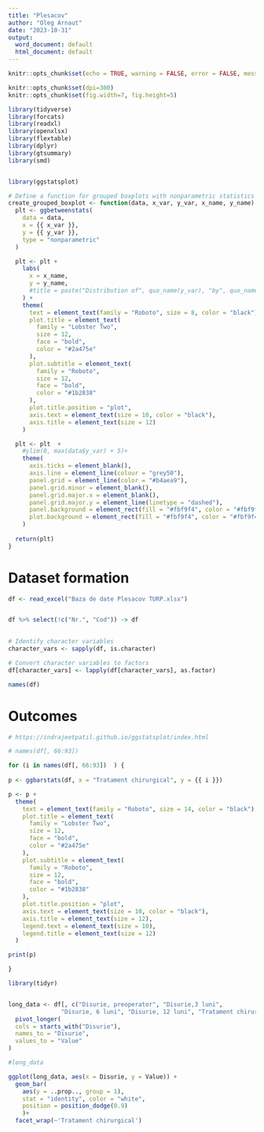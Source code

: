 ```yaml
---
title: "Plesacov"
author: "Oleg Arnaut"
date: "2023-10-31"
output:
  word_document: default
  html_document: default
---
```


```r

knitr::opts_chunk$set(echo = TRUE, warning = FALSE, error = FALSE, message = TRUE)

knitr::opts_chunk$set(dpi=300) 
knitr::opts_chunk$set(fig.width=7, fig.height=5) 

library(tidyverse)
library(forcats)
library(readxl)
library(openxlsx)
library(flextable)
library(dplyr)
library(gtsummary)
library(smd)


library(ggstatsplot)

# Define a function for grouped boxplots with nonparametric statistics
create_grouped_boxplot <- function(data, x_var, y_var, x_name, y_name) {
  plt <- ggbetweenstats(
    data = data,
    x = {{ x_var }},
    y = {{ y_var }},
    type = "nonparametric"
  )

  plt <- plt + 
    labs(
      x = x_name,
      y = y_name,
      #title = paste("Distribution of", quo_name(y_var), "by", quo_name(x_var))
    ) + 
    theme(
      text = element_text(family = "Roboto", size = 8, color = "black"),
      plot.title = element_text(
        family = "Lobster Two", 
        size = 12,
        face = "bold",
        color = "#2a475e"
      ),
      plot.subtitle = element_text(
        family = "Roboto", 
        size = 12, 
        face = "bold",
        color = "#1b2838"
      ),
      plot.title.position = "plot",
      axis.text = element_text(size = 10, color = "black"),
      axis.title = element_text(size = 12)
    )

  plt <- plt  +
    #ylim(0, max(data$y_var) + 5)+
    theme(
      axis.ticks = element_blank(),
      axis.line = element_line(colour = "grey50"),
      panel.grid = element_line(color = "#b4aea9"),
      panel.grid.minor = element_blank(),
      panel.grid.major.x = element_blank(),
      panel.grid.major.y = element_line(linetype = "dashed"),
      panel.background = element_rect(fill = "#fbf9f4", color = "#fbf9f4"),
      plot.background = element_rect(fill = "#fbf9f4", color = "#fbf9f4")
    )
  
  return(plt)
}

```



# Dataset formation

```r


df <- read_excel("Baza de date Plesacov TURP.xlsx")


df %>% select(!c("Nr.", "Cod")) -> df 
  

# Identify character variables
character_vars <- sapply(df, is.character)

# Convert character variables to factors
df[character_vars] <- lapply(df[character_vars], as.factor)

names(df)

```


# Outcomes


```r
# https://indrajeetpatil.github.io/ggstatsplot/index.html

# names(df[, 66:93])      

for (i in names(df[, 66:93])  ) {
  
p <- ggbarstats(df, x = "Tratament chirurgical", y = {{ i }})

p <- p +
  theme(
    text = element_text(family = "Roboto", size = 14, color = "black"),
    plot.title = element_text(
      family = "Lobster Two",
      size = 12,
      face = "bold",
      color = "#2a475e"
    ),
    plot.subtitle = element_text(
      family = "Roboto",
      size = 12,
      face = "bold",
      color = "#1b2838"
    ),
    plot.title.position = "plot",
    axis.text = element_text(size = 10, color = "black"),
    axis.title = element_text(size = 12),
    legend.text = element_text(size = 10),
    legend.title = element_text(size = 12)
  )

print(p)

}


```



```r


library(tidyr)


long_data <- df[, c("Disurie, preoperator", "Disurie,3 luni",
               "Disurie, 6 luni", "Disurie, 12 luni", "Tratament chirurgical")] %>%
  pivot_longer(
  cols = starts_with("Disurie"),
  names_to = "Disurie",
  values_to = "Value"
)

#long_data

ggplot(long_data, aes(x = Disurie, y = Value)) +
  geom_bar(
    aes(y = ..prop.., group = 1),
    stat = "identity", color = "white",
    position = position_dodge(0.9)
    )+
  facet_wrap(~'Tratament chirurgical')





```







